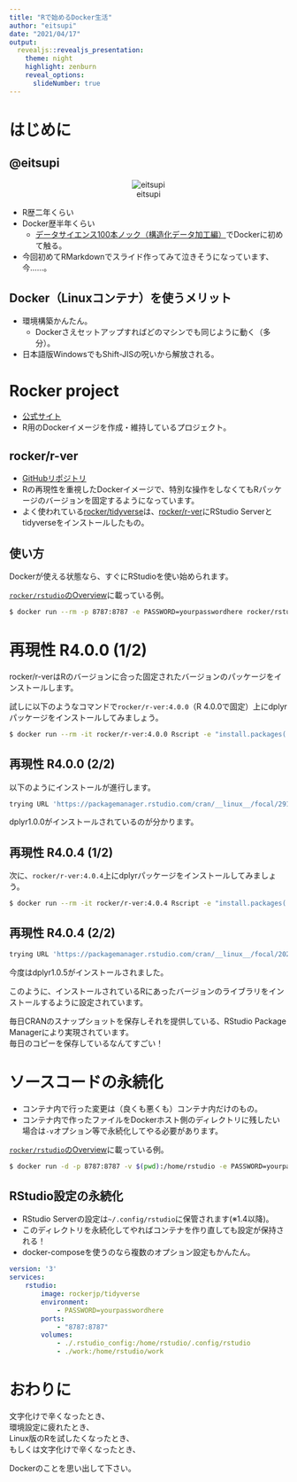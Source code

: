 ```yaml
---
title: "Rで始めるDocker生活"
author: "eitsupi"
date: "2021/04/17"
output:
  revealjs::revealjs_presentation:
    theme: night
    highlight: zenburn
    reveal_options:
      slideNumber: true
---
```


# はじめに

<style type="text/css">
    .reveal p {
      text-align: left;
    }
</style>

## @eitsupi

<center>
![eitsupi](./image/eitsupi.jpg)
</center>

- R歴二年くらい
- Docker歴半年くらい
  - [データサイエンス100本ノック（構造化データ加工編）](https://github.com/The-Japan-DataScientist-Society/100knocks-preprocess)でDockerに初めて触る。
- 今回初めてRMarkdownでスライド作ってみて泣きそうになっています、今……。

## Docker（Linuxコンテナ）を使うメリット

- 環境構築かんたん。
  - Dockerさえセットアップすればどのマシンでも同じように動く（多分）。
- 日本語版WindowsでもShift-JISの呪いから解放される。

# Rocker project

- [公式サイト](https://www.rocker-project.org/)
- R用のDockerイメージを作成・維持しているプロジェクト。

## rocker/r-ver

- [GitHubリポジトリ](https://github.com/rocker-org/rocker-versioned2)
- Rの再現性を重視したDockerイメージで、特別な操作をしなくてもRパッケージのバージョンを固定するようになっています。
- よく使われている[rocker/tidyverse](https://hub.docker.com/r/rocker/tidyverse)は、[rocker/r-ver](https://hub.docker.com/r/rocker/r-ver)にRStudio Serverとtidyverseをインストールしたもの。

## 使い方

Dockerが使える状態なら、すぐにRStudioを使い始められます。

[`rocker/rstudio`のOverview](https://hub.docker.com/r/rocker/rstudio)に載っている例。

```bash
$ docker run --rm -p 8787:8787 -e PASSWORD=yourpasswordhere rocker/rstudio
```

# 再現性 R4.0.0 (1/2)

rocker/r-verはRのバージョンに合った固定されたバージョンのパッケージをインストールします。

試しに以下のようなコマンドで`rocker/r-ver:4.0.0`（R 4.0.0で固定）上にdplyrパッケージをインストールしてみましょう。

```bash
$ docker run --rm -it rocker/r-ver:4.0.0 Rscript -e "install.packages('dplyr')"
```

## 再現性 R4.0.0 (2/2)

以下のようにインストールが進行します。

```r
trying URL 'https://packagemanager.rstudio.com/cran/__linux__/focal/291/src/contrib/dplyr_1.0.0.tar.gz'
```

dplyr1.0.0がインストールされているのが分かります。

## 再現性 R4.0.4 (1/2)

次に、`rocker/r-ver:4.0.4`上にdplyrパッケージをインストールしてみましょう。

```bash
$ docker run --rm -it rocker/r-ver:4.0.4 Rscript -e "install.packages('dplyr')"
```

## 再現性 R4.0.4 (2/2)

```r
trying URL 'https://packagemanager.rstudio.com/cran/__linux__/focal/2021-03-30/src/contrib/dplyr_1.0.5.tar.gz'
```

今度はdplyr1.0.5がインストールされました。

このように、インストールされているRにあったバージョンのライブラリをインストールするように設定されています。

毎日CRANのスナップショットを保存しそれを提供している、RStudio Package Managerにより実現されています。  
毎日のコピーを保存しているなんてすごい！

# ソースコードの永続化

- コンテナ内で行った変更は（良くも悪くも）コンテナ内だけのもの。
- コンテナ内で作ったファイルをDockerホスト側のディレクトリに残したい場合は`-v`オプション等で永続化してやる必要があります。

[`rocker/rstudio`のOverview](https://hub.docker.com/r/rocker/rstudio)に載っている例。

```bash
$ docker run -d -p 8787:8787 -v $(pwd):/home/rstudio -e PASSWORD=yourpasswordhere rocker/rstudio
```

<!-- 個人的にはホームディレクトリに生成される余計なファイルまでホストに全部コピーされるので好きじゃないので、RStudioのプロジェクトに使うディレクトリ`work`だけ指定することが多いです。 -->

<!-- ```bash -->
<!-- $ docker run -d -p 8787:8787 -v $(pwd):/home/rstudio/work -e PASSWORD=yourpasswordhere rocker/rstudio -->
<!-- ``` -->

## RStudio設定の永続化

- RStudio Serverの設定は`~/.config/rstudio`に保管されます(※1.4以降)。
- このディレクトリを永続化してやればコンテナを作り直しても設定が保持される！
- docker-composeを使うのなら複数のオプション設定もかんたん。

```docker-compose.yml
version: '3'
services:
    rstudio:
        image: rockerjp/tidyverse
        environment:
            - PASSWORD=yourpasswordhere
        ports:
            - "8787:8787"
        volumes:
            - ./.rstudio_config:/home/rstudio/.config/rstudio
            - ./work:/home/rstudio/work
```

# おわりに

文字化けで辛くなったとき、  
環境設定に疲れたとき、  
Linux版のRを試したくなったとき、  
もしくは文字化けで辛くなったとき、

Dockerのことを思い出して下さい。
